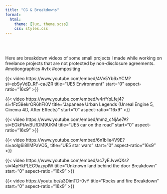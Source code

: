 ```yaml
---
title: "CG & Breakdowns"
format:
  html:
    theme: [lux, theme.scss]
    css: styles.css
---
```


<br/><br/>

Here are breakdown videos of some small projects I made while working on freelance projects that are not protected by non-disclosure agreements. #motiongraphics #vfx #compositing


<div class="player">
{{< video https://www.youtube.com/embed/4Ve5Yb6xYCM?si=ebSyVdD_RF-caJZR
    title="UE5 Environment"
    start="0"
    aspect-ratio="16x9" 
>}}
</div>
<div class="player">
{{< video https://www.youtube.com/embed/v4rfYpLfej4?si=fFz59ekrOR6hFI0V
    title="Japanese Urban Legends (Unreal Engine 5, Cinema 4D, After Effects)"
    start="0"
    aspect-ratio="16x9" 
>}}
</div>
<div class="player">
{{< video https://www.youtube.com/embed/mmz_cNjAe7A?si=EGkPtAvBUfDM9UKM
    title="UE5 car on the road"
    start="0"
    aspect-ratio="16x9" 
>}}
</div>
<div class="player">
{{< video https://www.youtube.com/embed/6n1blie4V9E?si=aoIg6i8lIMPaVO5_
    title="UE5 star wars"
    start="0"
    aspect-ratio="16x9" 
>}}
</div>
<div class="player">
{{< video https://www.youtube.com/embed/ac7yEJvwQXs?si=I4pHkPLEG9azyplW
    title="Unknown land behind the door Breakdown"
    start="0"
    aspect-ratio="16x9" 
>}}
</div>
<div class="player">
{{< video https://youtu.be/a3DimTD-0vY
    title="Rocks and fire Breakdown"
    start="0"
    aspect-ratio="16x9" 
>}}
</div>

